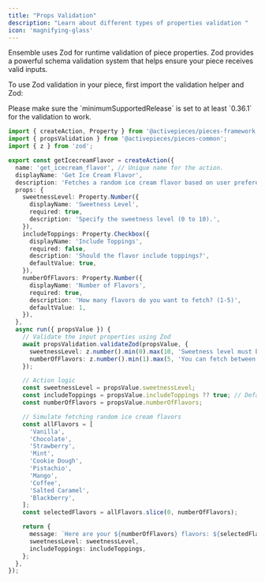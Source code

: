 ```yaml
---
title: "Props Validation"
description: "Learn about different types of properties validation "
icon: 'magnifying-glass'
---
```


Ensemble uses Zod for runtime validation of piece properties. Zod provides a powerful schema validation system that helps ensure your piece receives valid inputs.

To use Zod validation in your piece, first import the validation helper and Zod:

<Warning>
Please make sure the `minimumSupportedRelease` is set to at least `0.36.1` for the validation to work.
</Warning>

```typescript
import { createAction, Property } from '@activepieces/pieces-framework';
import { propsValidation } from '@activepieces/pieces-common';
import { z } from 'zod';

export const getIcecreamFlavor = createAction({
  name: 'get_icecream_flavor', // Unique name for the action.
  displayName: 'Get Ice Cream Flavor',
  description: 'Fetches a random ice cream flavor based on user preferences.',
  props: {
    sweetnessLevel: Property.Number({
      displayName: 'Sweetness Level',
      required: true,
      description: 'Specify the sweetness level (0 to 10).',
    }),
    includeToppings: Property.Checkbox({
      displayName: 'Include Toppings',
      required: false,
      description: 'Should the flavor include toppings?',
      defaultValue: true,
    }),
    numberOfFlavors: Property.Number({
      displayName: 'Number of Flavors',
      required: true,
      description: 'How many flavors do you want to fetch? (1-5)',
      defaultValue: 1,
    }),
  },
  async run({ propsValue }) {
    // Validate the input properties using Zod
    await propsValidation.validateZod(propsValue, {
      sweetnessLevel: z.number().min(0).max(10, 'Sweetness level must be between 0 and 10.'),
      numberOfFlavors: z.number().min(1).max(5, 'You can fetch between 1 and 5 flavors.'),
    });

    // Action logic
    const sweetnessLevel = propsValue.sweetnessLevel;
    const includeToppings = propsValue.includeToppings ?? true; // Default to true
    const numberOfFlavors = propsValue.numberOfFlavors;

    // Simulate fetching random ice cream flavors
    const allFlavors = [
      'Vanilla',
      'Chocolate',
      'Strawberry',
      'Mint',
      'Cookie Dough',
      'Pistachio',
      'Mango',
      'Coffee',
      'Salted Caramel',
      'Blackberry',
    ];
    const selectedFlavors = allFlavors.slice(0, numberOfFlavors);

    return {
      message: `Here are your ${numberOfFlavors} flavors: ${selectedFlavors.join(', ')}`,
      sweetnessLevel: sweetnessLevel,
      includeToppings: includeToppings,
    };
  },
});

```
